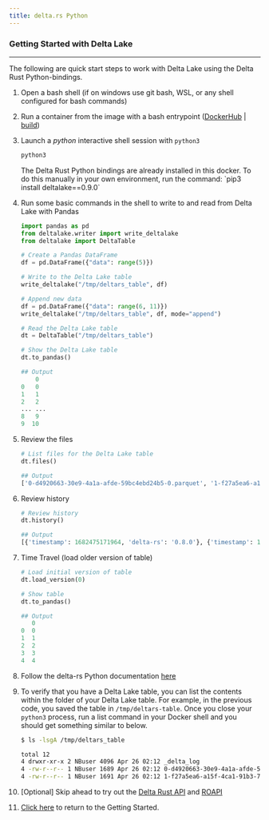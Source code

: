 ```yaml
---
title: delta.rs Python
---
```


### Getting Started with Delta Lake

<hr />

The following are quick start steps to work with Delta Lake using the Delta Rust Python-bindings.

1. Open a bash shell (if on windows use git bash, WSL, or any shell configured for bash commands)

1. Run a container from the image with a bash entrypoint ([DockerHub](/learn/docker-pages/docker-hub) | [build](/learn/docker-pages/docker-build))

1. Launch a _python_ interactive shell session with `python3`

   <CodeTabs>

   ```bash
   python3
   ```

   </CodeTabs>

   <Info title="Note" level="info">
     The Delta Rust Python bindings are already installed in this docker. To do
     this manually in your own environment, run the command: `pip3 install
     deltalake==0.9.0`
   </Info>

1. Run some basic commands in the shell to write to and read from Delta Lake with Pandas

   <CodeTabs>

   ```python
   import pandas as pd
   from deltalake.writer import write_deltalake
   from deltalake import DeltaTable

   # Create a Pandas DataFrame
   df = pd.DataFrame({"data": range(5)})

   # Write to the Delta Lake table
   write_deltalake("/tmp/deltars_table", df)

   # Append new data
   df = pd.DataFrame({"data": range(6, 11)})
   write_deltalake("/tmp/deltars_table", df, mode="append")

   # Read the Delta Lake table
   dt = DeltaTable("/tmp/deltars_table")

   # Show the Delta Lake table
   dt.to_pandas()
   ```

   </CodeTabs>

   ```python
   ## Output
       0
   0   0
   1   1
   2   2
   ... ...
   8   9
   9  10
   ```

1. Review the files

   <CodeTabs>

   ```python
   # List files for the Delta Lake table
   dt.files()
   ```

   </CodeTabs>

   ```python
   ## Output
   ['0-d4920663-30e9-4a1a-afde-59bc4ebd24b5-0.parquet', '1-f27a5ea6-a15f-4ca1-91b3-72bcf64fbc09-0.parquet']
   ```

1. Review history

   <CodeTabs>

   ```python
   # Review history
   dt.history()
   ```

   </CodeTabs>

   ```python
   ## Output
   [{'timestamp': 1682475171964, 'delta-rs': '0.8.0'}, {'timestamp': 1682475171985, 'operation': 'WRITE', 'operationParameters': {'partitionBy': '[]', 'mode': 'Append'}, 'clientVersion': 'delta-rs.0.8.0'}]
   ```

1. Time Travel (load older version of table)

   <CodeTabs>

   ```python
   # Load initial version of table
   dt.load_version(0)

   # Show table
   dt.to_pandas()
   ```

   </CodeTabs>

   ```python
   ## Output
      0
   0  0
   1  1
   2  2
   3  3
   4  4
   ```

1. Follow the delta-rs Python documentation [here](https://delta-io.github.io/delta-rs/python/usage.html#)

1. To verify that you have a Delta Lake table, you can list the contents within the folder of your Delta Lake table. For example, in the previous code, you saved the table in `/tmp/deltars-table`. Once you close your `python3` process, run a list command in your Docker shell and you should get something similar to below.

   <CodeTabs>

   ```bash
   $ ls -lsgA /tmp/deltars_table
   ```

   </CodeTabs>

   ```bash
   total 12
   4 drwxr-xr-x 2 NBuser 4096 Apr 26 02:12 _delta_log
   4 -rw-r--r-- 1 NBuser 1689 Apr 26 02:12 0-d4920663-30e9-4a1a-afde-59bc4ebd24b5-0.parquet
   4 -rw-r--r-- 1 NBuser 1691 Apr 26 02:12 1-f27a5ea6-a15f-4ca1-91b3-72bcf64fbc09-0.parquet
   ```

1. [Optional] Skip ahead to try out the [Delta Rust API](../getting-started-rust) and [ROAPI](./getting-started-roapi)

1. [Click here](/learn/getting-started) to return to the Getting Started.
